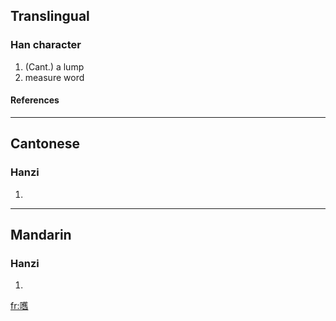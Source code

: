 ==Translingual==
===Han character===
{{Han char|rn=30|rad=口|as=18|sn=21|four=|canj=口廿人X (RTOX)}}
# (Cant.) a lump
# measure word
====References====
{{Han ref|kx=0214.280|hdz=10705.150|uh=56BF|ud=22207}}
----
==Cantonese==
===Hanzi===
{{yue-hanzi|jyut=|y=gau6}}
# {{defn|Cantonese}}
----
==Mandarin==
===Hanzi===
{{cmn-hanzi|pin=[[huò]] ([[huo4]])|wg=huo<sup>4</sup>}}
# {{defn|Mandarin}}

[[fr:嚿]]